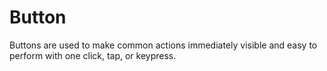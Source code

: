 
# Button

Buttons are used to make common actions immediately visible and easy to perform with one click, tap, or keypress.

<!--- add a preview of the component -->

<!--- add table of props for button -->

<!--- document the variant prop -->
